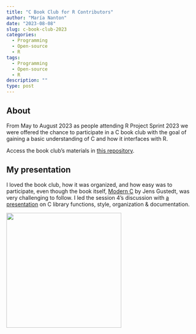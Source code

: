 ```yaml
---
title: "C Book Club for R Contributors"
author: "María Nanton"
date: "2023-08-08"
slug: c-book-club-2023
categories:
  - Programming
  - Open-source
  - R
tags:
  - Programming
  - Open-source
  - R
description: ""
type: post
---
```


## About

From May to August 2023 as people attending R Project Sprint 2023 we were offered the chance to participate in a C book club with the goal of gaining a basic understanding of C and how it interfaces with R.

Access the book club's materials in [this repository](https://github.com/r-devel/c-book-club).

## My presentation

I loved the book club, how it was organized, and how easy was to participate, even though the book itself, [Modern C](https://gustedt.gitlabpages.inria.fr/modern-c/) by Jens Gustedt, was very challenging to follow. I led the session 4's discussion with [a presentation](https://mcnanton.quarto.pub/c-book-club-for-r-contributors/#/title-slide=) on C library functions, style, organization & documentation.

![](images/Gustedt-ModernC-HI.jpg){fig-align="center" width="300"}

